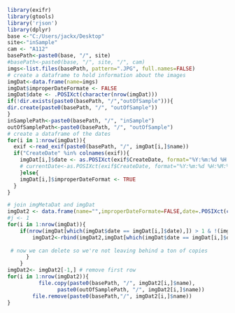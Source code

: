 ```{r}
library(exifr)
library(gtools)
library('rjson')
library(dplyr)
base <-"C:/Users/jackx/Desktop"
site<-"inSample"
cam <- "A112"
basePath<-paste0(base, "/", site)
#basePath<-paste0(base, "/", site, "/", cam)
imgs<-list.files(basePath, pattern=".JPG", full.names=FALSE)
# create a dataframe to hold information about the images
imgDat<-data.frame(name=imgs)
imgDat$improperDateFormate <- FALSE
imgDat$date <- .POSIXct(character(nrow(imgDat)))
if(!dir.exists(paste0(basePath, "/","outOfSample"))){
dir.create(paste0(basePath, "/", "outOfSample"))
}
inSamplePath<-paste0(basePath, "/", "inSample")
outOfSamplePath<-paste0(basePath, "/", "outOfSample")
# create a dataframe of the dates
for(i in 1:nrow(imgDat)){
  exif <-read_exif(paste0(basePath, "/", imgDat[i,]$name))
  if("CreateDate" %in% colnames(exif)){
    imgDat[i,]$date <- as.POSIXct(exif$CreateDate, format="%Y:%m:%d %H:%M")
    # currentDate<-as.POSIXct(exif$CreateDate, format="%Y:%m:%d %H:%M:%OS", tz="")
    }else{
    imgDat[i,]$improperDateFormat <- TRUE
  }
}


```
```{r}
# join imgMetaDat and imgDat
imgDat2 <- data.frame(name="",improperDateFormate=FALSE,date=.POSIXct(character(1)))
#j <- 1
for(i in 1:nrow(imgDat)){
    if(nrow(imgDat[which(imgDat$date == imgDat[i,]$date),]) > 1 & !(imgDat[i,]$date %in% imgDat2$date)){
        imgDat2<-rbind(imgDat2,imgDat[which(imgDat$date == imgDat[i,]$date),][2:nrow(imgDat[which(imgDat$date == imgDat[i,]$date),]),])
        
 # now we can delete so we're not leaving behind a ton of copies
      }
    }
imgDat2<- imgDat2[-1,] # remove first row
for(i in 1:nrow(imgDat2)){
          file.copy(paste0(basePath, "/", imgDat2[i,]$name),
                paste0(outOfSamplePath, "/", imgDat2[i,]$name))
        file.remove(paste0(basePath,"/", imgDat2[i,]$name))
}

```
